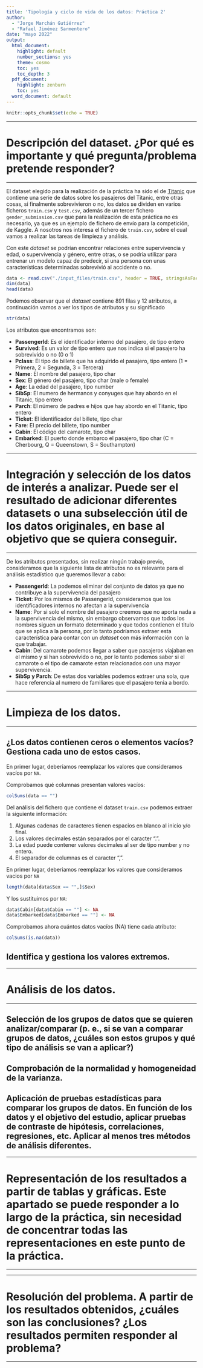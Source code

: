 ```yaml
---
title: 'Tipología y ciclo de vida de los datos: Práctica 2'
author: 
  - "Jorge Marchán Gutiérrez"
  - "Rafael Jiménez Sarmentero"
date: "mayo 2022"
output:
  html_document:
    highlight: default
    number_sections: yes
    theme: cosmo
    toc: yes
    toc_depth: 3
  pdf_document:
    highlight: zenburn
    toc: yes
  word_document: default
---
```


```r
knitr::opts_chunk$set(echo = TRUE)
```

******
#  Descripción del dataset. ¿Por qué es importante y qué pregunta/problema pretende responder?
******

El dataset elegido para la realización de la práctica ha sido el de [Titanic](https://www.kaggle.com/competitions/titanic/overview) que contiene una serie de datos sobre los pasajeros del Titanic, entre otras cosas, si finalmente sobrevivieron o no, los datos se dividen en varios ficheros `train.csv` y `test.csv`, además de un tercer fichero `gender_submission.csv` que para la realización de esta práctica no es necesario, ya que es un ejemplo de fichero de envío para la competición, de Kaggle. A nosotros nos interesa el fichero de `train.csv`, sobre el cual vamos a realizar las tareas de limpieza y análisis.

Con este *dataset* se podrían encontrar relaciones entre supervivencia y edad, o supervivencia y género, entre otras, o se podría utilizar para entrenar un modelo capaz de predecir, si una persona con unas características determinadas sobrevivió al accidente o no.

```r
data <- read.csv("./input_files/train.csv", header = TRUE, stringsAsFactors = FALSE)
dim(data)
head(data)
```

Podemos observar que el *dataset* contiene 891 filas y 12 atributos, a continuación vamos a ver los tipos de atributos y su significado

```r
str(data)
```

Los atributos que encontramos son:

* **PassengerId**: Es el identificador interno del pasajero, de tipo entero
* **Survived**: Es un valor de tipo entero que nos indica si el pasajero ha sobrevivido o no (0 o 1)
* **Pclass**: El tipo de billete que ha adquirido el pasajero, tipo entero	(1 = Primera, 2 = Segunda, 3 = Tercera)
* **Name**: El nombre del pasajero, tipo char
* **Sex**: El género del pasajero, tipo char (male o female)
* **Age**: La edad del pasajero, tipo number
* **SibSp**: El numero de hermanos y conyuges que hay abordo en el Titanic, tipo entero
* **Parch**: El número de padres e hijos que hay abordo en el Titanic, tipo entero
* **Ticket**: El identificador del billete, tipo char
* **Fare**: El precio del billete, tipo number
* **Cabin**: El código del camarote, tipo char
* **Embarked**: El puerto donde embarco el pasajero, tipo char (C = Cherbourg, Q = Queenstown, S = Southampton)

******
# Integración y selección de los datos de interés a analizar. Puede ser el resultado de  adicionar diferentes datasets o una subselección útil de los datos originales, en base al  objetivo que se quiera conseguir.
******

De los atributos presentados, sin realizar ningún trabajo previo, consideramos que la siguiente lista de atributos no es relevante para el análisis estadístico que queremos llevar a cabo:

* **PassengerId**: La podemos eliminar del conjunto de datos ya que no contribuye a la supervivencia del pasajero
* **Ticket**: Por los mismos de PassengerId, consideramos que los identificadores internos no afectan a la supervivencia
* **Name**: Por si solo el nombre del pasajero creemos que no aporta nada a la supervivencia del mismo, sin embargo observamos que todos los nombres siguen un formato determinado y que todos contienen el titulo que se aplica a la persona, por lo tanto podríamos extraer esta característica para contar con un *dataset* con más información con la que trabajar.
* **Cabin**: Del camarote podemos llegar a saber que pasajeros viajaban en el mismo y si han sobrevivido o no, por lo tanto podemos saber si el camarote o el tipo de camarote estan relacionados con una mayor supervivencia.
* **SibSp y Parch**: De estas dos variables podemos extraer una sola, que hace referencia al numero de familiares que el pasajero tenia a bordo.

******
# Limpieza de los datos.
******

## ¿Los datos contienen ceros o elementos vacíos? Gestiona cada uno de estos casos.

En primer lugar, deberíamos reemplazar los valores que consideramos vacíos por `NA`.

Comprobamos qué columnas presentan valores vacíos:

```r
colSums(data == "")
```

Del análisis del fichero que contiene el dataset `train.csv` podemos extraer la siguiente información:

1. Algunas cadenas de caracteres tienen espacios en blanco al inicio y/o final.
2. Los valores decimales están separados por el caracter ".".
3. La edad puede contener valores decimales al ser de tipo number y no entero.
4. El separador de columnas es el caracter ",".

En primer lugar, deberiamos reemplazar los valores que consideramos vacios por `NA`
```r
length(data[data$Sex == "",]$Sex)
```

Y los sustituimos por `NA`:

```r
data$Cabin[data$Cabin == ""] <- NA
data$Embarked[data$Embarked == ""] <- NA
```

Comprobamos ahora cuántos datos vacíos (NA) tiene cada atributo:

```r
colSums(is.na(data))
```

## Identifica y gestiona los valores extremos.

******
# Análisis de los datos.
******

## Selección de los grupos de datos que se quieren analizar/comparar (p. e., si se  van a comparar grupos de datos, ¿cuáles son estos grupos y qué tipo de análisis se van a aplicar?)

## Comprobación de la normalidad y homogeneidad de la varianza.

## Aplicación de pruebas estadísticas para comparar los grupos de datos. En función de los datos y el objetivo del estudio, aplicar pruebas de contraste de hipótesis, correlaciones, regresiones, etc. Aplicar al menos tres métodos de análisis diferentes.

******
# Representación de los resultados a partir de tablas y gráficas. Este apartado se puede responder a lo largo de la práctica, sin necesidad de concentrar todas las representaciones en este punto de la práctica.
******

******
# Resolución del problema. A partir de los resultados obtenidos, ¿cuáles son las conclusiones? ¿Los resultados permiten responder al problema?
******